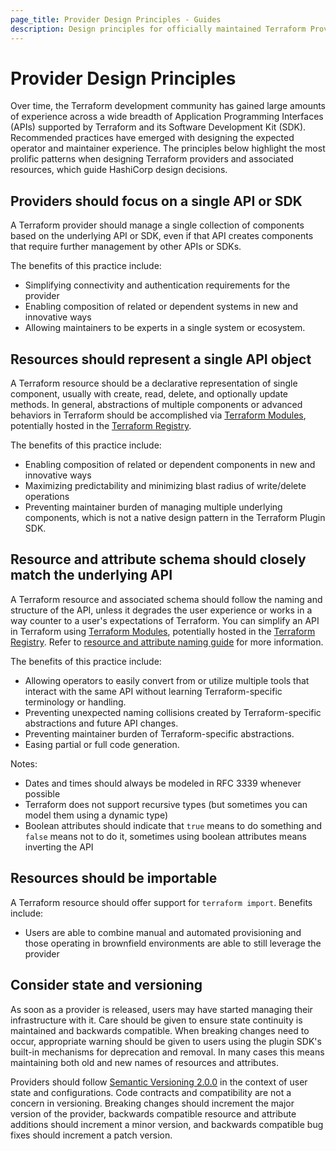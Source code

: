 ```yaml
---
page_title: Provider Design Principles - Guides
description: Design principles for officially maintained Terraform Providers.
---
```


# Provider Design Principles

Over time, the Terraform development community has gained large amounts of experience across a wide breadth of Application Programming Interfaces (APIs) supported by Terraform and its Software Development Kit (SDK). Recommended practices have emerged with designing the expected operator and maintainer experience. The principles below highlight the most prolific patterns when designing Terraform providers and associated resources, which guide HashiCorp design decisions.

## Providers should focus on a single API or SDK

A Terraform provider should manage a single collection of components based on the underlying API or SDK, even if that API creates components that require further management by other APIs or SDKs.

The benefits of this practice include:

- Simplifying connectivity and authentication requirements for the provider
- Enabling composition of related or dependent systems in new and innovative ways
- Allowing maintainers to be experts in a single system or ecosystem.

## Resources should represent a single API object

A Terraform resource should be a declarative representation of single component, usually with create, read, delete, and optionally update methods. In general, abstractions of multiple components or advanced behaviors in Terraform should be accomplished via [Terraform Modules](/language/modules/develop), potentially hosted in the [Terraform Registry](https://registry.terraform.io/).

The benefits of this practice include:

- Enabling composition of related or dependent components in new and innovative ways
- Maximizing predictability and minimizing blast radius of write/delete operations
- Preventing maintainer burden of managing multiple underlying components, which is not a native design pattern in the Terraform Plugin SDK.

## Resource and attribute schema should closely match the underlying API

A Terraform resource and associated schema should follow the naming and structure of the API, unless it degrades the user experience or works in a way counter to a user's expectations of Terraform. You can simplify an API in Terraform using [Terraform Modules](/language/modules/develop), potentially hosted in the [Terraform Registry](https://registry.terraform.io/). Refer to [resource and attribute naming guide](/plugin/sdkv2/best-practices/naming) for more information.

The benefits of this practice include:

- Allowing operators to easily convert from or utilize multiple tools that interact with the same API without learning Terraform-specific terminology or handling.
- Preventing unexpected naming collisions created by Terraform-specific abstractions and future API changes.
- Preventing maintainer burden of Terraform-specific abstractions.
- Easing partial or full code generation.

Notes:

- Dates and times should always be modeled in RFC 3339 whenever possible
- Terraform does not support recursive types (but sometimes you can model them using a dynamic type)
- Boolean attributes should indicate that `true` means to do something and `false` means not to do it, sometimes using boolean attributes means inverting the API

## Resources should be importable

A Terraform resource should offer support for `terraform import`. Benefits include:

- Users are able to combine manual and automated provisioning and those operating in brownfield environments are able to still leverage the provider

## Consider state and versioning

As soon as a provider is released, users may have started managing their infrastructure with it. Care should be given to ensure state continuity is maintained and backwards compatible. When breaking changes need to occur, appropriate warning should be given to users using the plugin SDK's built-in mechanisms for deprecation and removal. In many cases this means maintaining both old and new names of resources and attributes.

Providers should follow [Semantic Versioning 2.0.0](https://semver.org/) in the context of user state and configurations. Code contracts and compatibility are not a concern in versioning. Breaking changes should increment the major version of the provider, backwards compatible resource and attribute additions should increment a minor version, and backwards compatible bug fixes should increment a patch version.

